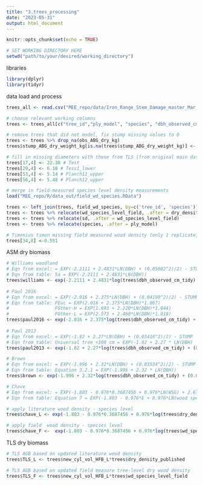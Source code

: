 ```yaml
---
title: "3.trees_processing"
date: "2023-05-31"
output: html_document
---
```


```r
knitr::opts_chunk$set(echo = TRUE)

# SET WORKING DIRECTORY HERE
setwd("path/to/your/desired/working_directory")
```

libraries 
```r
library(dplyr)
library(tidyr)
```

data load and process
```r
trees_all <- read.csv("MEE_repo/data/Iron_Range_Stem_Damage_master_Mar_02_23.xlsx - all (1).csv")

# choose relevant working columns 
trees <- trees_all[c("tree_id","ply_model", "species", "dbh_observed_cm_tidy", "stump_ABG_dry_weight_kg", "new_cyl_vol_HFB_L", "dry_density_published", "paul_2016_type_c", "paul_2013_universal_dbh_c", "brown_c", "willams_woodland_c", "chave_lit_dens_c_kg", "chave_scaled_dens_c_kg", "TLS_ABG_dry_lit_dens_kg", "TLS_est_ABG_dry_scaled_kg", "obs_ABG_dry_kg")]

# remove trees that did not model, fix stump missing values to 0
trees <- trees %>% drop_na(obs_ABG_dry_kg)
trees$stump_ABG_dry_weight_kg[is.na(trees$stump_ABG_dry_weight_kg)] <- 0

# fill in missing diameters with those from TLS (from original main data sheet)
trees[17,4] <- 22.30 # Test
trees[29,4] <- 6.18 # Tess1_lower
trees[53,4] <- 5.14 # Planch11_upper
trees[56,4] <- 5.48 # Planch12_upper

# merge in field-measured species level density measurements
load("MEE_repo/R/data_out/field_wd_species.RData")

trees <- left_join(trees, field_wd_species, by=c('tree_id', 'species'))
trees <- trees %>% relocate(wd_species_level_field, .after = dry_density_published)
trees <- trees %>% relocate(sd, .after = wd_species_level_field)
trees <- trees %>% relocate(species, .after = ply_model)

# Timonius timon missing field measured wood density (only 1 replicate, sub in literature wood density value)
trees[34,8] <-0.551
```

ASM dry biomass 
```r
# Williams woodland
# Eqn from excel: = EXP(-2.2111 + 2.4831*LN(DBH) + (0.05682^2)/2) - STUMP
# Eqn from table: 5a = EXP(-2.2111 + 2.4831*LN(DBH))
trees$williams <- exp(-2.2111 + 2.4831*log(trees$dbh_observed_cm_tidy) + (0.05682^2)/2) - trees$stump_ABG_dry_weight_kg
  
# Paul 2016
# Eqn from excel: = EXP(-2.016 + 2.375*LN(DBH) + (0.04199^2)/2) - STUMP
# Eqn from table: FEuc = EXP(2.016 + 2.375*LN(DBH)*1.067)
#                 FOther-H = EXP(1.693 + 2.220*LN(DBH)*1.044)
#                 FOther-L = EXP(2.573 + 2.460*LN(DBH)*1.018)
trees$paul2016 <- exp(-2.016 + 2.375*log(trees$dbh_observed_cm_tidy) + (0.04199^2)/2) - trees$stump_ABG_dry_weight_kg
  
# Paul 2013 
# Eqn from excel: = EXP(-1.82 + 2.27*LN(DBH) + (0.03416^2)/2) - STUMP
# Eqn from table: Universal tree <100 cm = EXP(-1.82 + 2.27 * LN(DBH)
trees$paul2013 <- exp(-1.82 + 2.27*log(trees$dbh_observed_cm_tidy) + (0.03416^2)/2) - trees$stump_ABG_dry_weight_kg

# Brown 
# Eqn from excel: = EXP(-1.996 + 2.32*LN(DBH) + (0.03534^2)/2) - STUMP
# Eqn from table: Equation 3.2.1 = EXP(-1.996 + 2.32 * LN(DBH))
trees$brown <- exp(-1.996 + 2.32*log(trees$dbh_observed_cm_tidy) + (0.03534^2)/2) - trees$stump_ABG_dry_weight_kg

# Chave 
# Eqn from excel: = EXP(-1.803 - 0.976*0.3687456 + 0.976*LN(WSG) + 2.673*LN(DBH) - 0.0299*(LN(DBH)^2) + (0.03644^2)/2) - STUMP
# Eqn from table: Equation 7 = EXP(-1.803 - 0.976*E + 0.976*LN(wood specific gravity) + 2.673*LN(DBH) - 0.0299*(LN(DBH)2)

# apply literature wood density - species level 
trees$chave_L <- exp(-1.803 - 0.976*0.3687456 + 0.976*log(trees$dry_density_published) + 2.673*log(trees$dbh_observed_cm_tidy) - 0.0299*(log(trees$dbh_observed_cm_tidy)^2) + (0.03644^2)/2) - trees$stump_ABG_dry_weight_kg

# apply field  wood density - species level 
trees$chave_F <-  exp(-1.803 - 0.976*0.3687456 + 0.976*log(trees$wd_species_level_field) + 2.673*log(trees$dbh_observed_cm_tidy) - 0.0299*(log(trees$dbh_observed_cm_tidy)^2) + (0.03644^2)/2) - trees$stump_ABG_dry_weight_kg
```

TLS dry biomass
```r
# TLS AGB based on updated literature wood density 
trees$TLS_L <- trees$new_cyl_vol_HFB_L*trees$dry_density_published

# TLS AGB based on updated field measure tree-level dry wood density 
trees$TLS_F <- trees$new_cyl_vol_HFB_L*trees$wd_species_level_field
```
